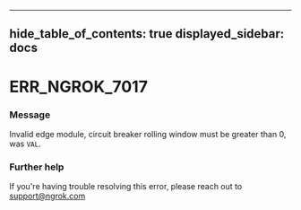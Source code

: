 

---
hide_table_of_contents: true
displayed_sidebar: docs
---


# ERR_NGROK_7017

### Message
Invalid edge module, circuit breaker rolling window must be greater than 0, was `VAL`.

<ErrorDetails />



### Further help
If you're having trouble resolving this error, please reach out to [support@ngrok.com](mailto:support@ngrok.com?subject=Help%20with%20ERR_NGROK_7017)

